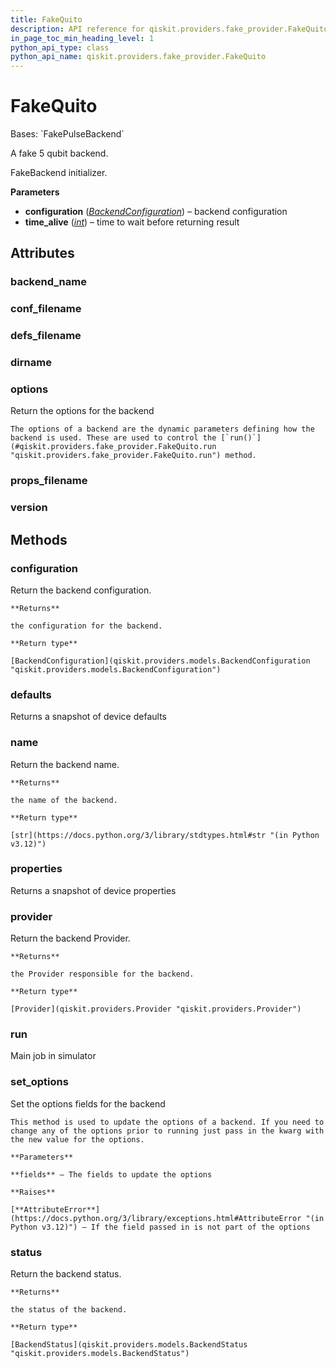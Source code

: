 ```yaml
---
title: FakeQuito
description: API reference for qiskit.providers.fake_provider.FakeQuito
in_page_toc_min_heading_level: 1
python_api_type: class
python_api_name: qiskit.providers.fake_provider.FakeQuito
---
```


# FakeQuito

<Class id="qiskit.providers.fake_provider.FakeQuito" isDedicatedPage={true} github="https://github.com/qiskit/qiskit/tree/stable/0.25/qiskit/providers/fake_provider/backends/quito/fake_quito.py" signature="qiskit.providers.fake_provider.FakeQuito">
  Bases: `FakePulseBackend`

  A fake 5 qubit backend.

  FakeBackend initializer.

  **Parameters**

  *   **configuration** ([*BackendConfiguration*](qiskit.providers.models.BackendConfiguration "qiskit.providers.models.BackendConfiguration")) – backend configuration
  *   **time\_alive** ([*int*](https://docs.python.org/3/library/functions.html#int "(in Python v3.12)")) – time to wait before returning result

  ## Attributes

  ### backend\_name

  <Attribute id="qiskit.providers.fake_provider.FakeQuito.backend_name" name="backend_name" attributeValue="'fake_quito'" />

  ### conf\_filename

  <Attribute id="qiskit.providers.fake_provider.FakeQuito.conf_filename" name="conf_filename" attributeValue="'conf_quito.json'" />

  ### defs\_filename

  <Attribute id="qiskit.providers.fake_provider.FakeQuito.defs_filename" name="defs_filename" attributeValue="'defs_quito.json'" />

  ### dirname

  <Attribute id="qiskit.providers.fake_provider.FakeQuito.dirname" name="dirname" attributeValue="'/home/runner/work/qiskit/qiskit/.tox/docs/lib/python3.9/site-packages/qiskit/providers/fake_provider/backends/quito'" />

  ### options

  <Attribute id="qiskit.providers.fake_provider.FakeQuito.options" name="options">
    Return the options for the backend

    The options of a backend are the dynamic parameters defining how the backend is used. These are used to control the [`run()`](#qiskit.providers.fake_provider.FakeQuito.run "qiskit.providers.fake_provider.FakeQuito.run") method.
  </Attribute>

  ### props\_filename

  <Attribute id="qiskit.providers.fake_provider.FakeQuito.props_filename" name="props_filename" attributeValue="'props_quito.json'" />

  ### version

  <Attribute id="qiskit.providers.fake_provider.FakeQuito.version" name="version" attributeValue="1" />

  ## Methods

  ### configuration

  <Function id="qiskit.providers.fake_provider.FakeQuito.configuration" name="configuration" signature="configuration()">
    Return the backend configuration.

    **Returns**

    the configuration for the backend.

    **Return type**

    [BackendConfiguration](qiskit.providers.models.BackendConfiguration "qiskit.providers.models.BackendConfiguration")
  </Function>

  ### defaults

  <Function id="qiskit.providers.fake_provider.FakeQuito.defaults" name="defaults" signature="defaults()">
    Returns a snapshot of device defaults
  </Function>

  ### name

  <Function id="qiskit.providers.fake_provider.FakeQuito.name" name="name" signature="name()">
    Return the backend name.

    **Returns**

    the name of the backend.

    **Return type**

    [str](https://docs.python.org/3/library/stdtypes.html#str "(in Python v3.12)")
  </Function>

  ### properties

  <Function id="qiskit.providers.fake_provider.FakeQuito.properties" name="properties" signature="properties()">
    Returns a snapshot of device properties
  </Function>

  ### provider

  <Function id="qiskit.providers.fake_provider.FakeQuito.provider" name="provider" signature="provider()">
    Return the backend Provider.

    **Returns**

    the Provider responsible for the backend.

    **Return type**

    [Provider](qiskit.providers.Provider "qiskit.providers.Provider")
  </Function>

  ### run

  <Function id="qiskit.providers.fake_provider.FakeQuito.run" name="run" signature="run(run_input, **kwargs)">
    Main job in simulator
  </Function>

  ### set\_options

  <Function id="qiskit.providers.fake_provider.FakeQuito.set_options" name="set_options" signature="set_options(**fields)">
    Set the options fields for the backend

    This method is used to update the options of a backend. If you need to change any of the options prior to running just pass in the kwarg with the new value for the options.

    **Parameters**

    **fields** – The fields to update the options

    **Raises**

    [**AttributeError**](https://docs.python.org/3/library/exceptions.html#AttributeError "(in Python v3.12)") – If the field passed in is not part of the options
  </Function>

  ### status

  <Function id="qiskit.providers.fake_provider.FakeQuito.status" name="status" signature="status()">
    Return the backend status.

    **Returns**

    the status of the backend.

    **Return type**

    [BackendStatus](qiskit.providers.models.BackendStatus "qiskit.providers.models.BackendStatus")
  </Function>
</Class>

